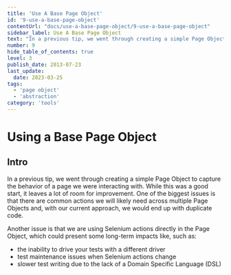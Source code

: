 ```yaml
---
title: 'Use A Base Page Object'
id: '9-use-a-base-page-object'
contentUrl: "docs/use-a-base-page-object/9-use-a-base-page-object"
sidebar_label: Use A Base Page Object
text: "In a previous tip, we went through creating a simple Page Object to capture the behavior of a page we were interacting with. While this was a good start, it leaves a lot of room for improvement. One of the biggest issues is that there are common actions we will likely need across multiple Page Objects and, with our current approach, we would end up with duplicate code."
number: 9
hide_table_of_contents: true
level: 3
publish_date: 2013-07-23
last_update:
  date: 2023-03-25
tags:
  - 'page object'
  - 'abstraction'
category: 'tools'
---
```


# Using a Base Page Object

## Intro

In a previous tip, we went through creating a simple Page Object to capture the behavior of a page we were interacting with. While this was a good start, it leaves a lot of room for improvement. One of the biggest issues is that there are common actions we will likely need across multiple Page Objects and, with our current approach, we would end up with duplicate code.

Another issue is that we are using Selenium actions directly in the Page Object, which could present some long-term impacts like, such as:
+ the inability to drive your tests with a different driver
+ test maintenance issues when Selenium actions change
+ slower test writing due to the lack of a Domain Specific Language (DSL)


<DropdownMarkdown folderName='9-use-a-base-page-object' />
